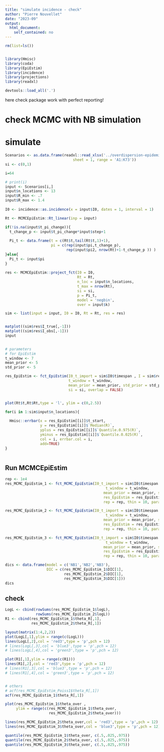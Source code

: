 ```yaml
---
title: "simulate incidence - check"
author: "Pierre Nouvellet"
date: "2023-09"
output:
  html_document:
    self_contained: no
---
```


```r
rm(list=ls())


library(Hmisc)
library(coda)
library(EpiEstim)
library(incidence)
library(projections)
library(readxl)

devtools::load_all('.')

```

here check package work with perfect reporting!




# check MCMC with NB simulation


# simulate

```r

Scenarios <- as.data.frame(readxl::read_xlsx('../overdispersion-epidemic-data/overdispersion_scenarios.xlsx',
                               sheet = 1, range = 'A1:K73'))
si <- c(0,1)

i=64

# print(i)
input <- Scenarios[i,]
input$n_locations <- 13
input$R_min <- .7
input$R_max <- 1.4
  
I0 <- incidence::as.incidence(x = input$I0, dates = 1, interval = 1)

Rt <- MCMCEpiEstim::Rt_linear(inp = input)

if(!is.na(input$t_pi_change)){
  t_change_p <- input$t_pi_change*input$step+1
  
  Pi_t <- data.frame(t = c(Rt$t,tail(Rt$t,1)+1),
                     pi = c(rep(input$pi,t_change_p),
                            rep(input$pi2, nrow(Rt)+1-t_change_p )) )
}else{
  Pi_t <- input$pi
}
  
res <- MCMCEpiEstim::project_fct(I0 = I0,
                                 Rt = Rt,
                                 n_loc = input$n_locations,
                                 t_max = nrow(Rt),
                                 si = si,
                                 p = Pi_t,
                                 model = 'negbin',
                                 over = input$k)

sim <- list(input = input, I0 = I0, Rt = Rt, res = res)


matplot((sim$res$I_true[,-1]))
matplot((sim$res$I_obs[,-1]))
input
  
```



```r

# parameters
# for EpiEstim
t_window <- 7
mean_prior <- 5
std_prior <- 5

res_EpiEstim <- fct_EpiEstim(I0_t_import = sim$I0$timespan , I = sim$res$I_obs, #I_true ,
                             t_window = t_window, 
                             mean_prior = mean_prior, std_prior = std_prior,
                             si = si, overlap = FALSE)


plot(Rt$t,Rt$Rt,type = 'l', ylim = c(0,2.5))

for(i in 1:sim$input$n_locations){
  
  Hmisc::errbar(x = res_EpiEstim[[i]]$t_start, 
                y = res_EpiEstim[[i]]$`Median(R)`,
                yplus = res_EpiEstim[[i]]$`Quantile.0.975(R)`,
                yminus = res_EpiEstim[[i]]$`Quantile.0.025(R)`,
                col = i, errbar.col = i, 
                add=TRUE)
}



```



## Run MCMCEpiEstim 

```r

rep <- 1e4
res_MCMC_EpiEstim_1 <- fct_MCMC_EpiEstim(I0_t_import = sim$I0$timespan , I = sim$res$I_obs, 
                                              t_window = t_window,
                                             mean_prior = mean_prior, std_prior = std_prior,
                                             res_EpiEstim = res_EpiEstim, overdispersion = TRUE, 
                                             rep = rep, thin = 10, param_agg = TRUE, p_reps = 1,overlap = FALSE)

res_MCMC_EpiEstim_2 <- fct_MCMC_EpiEstim(I0_t_import = sim$I0$timespan , I = sim$res$I_obs, 
                                              t_window = t_window,
                                             mean_prior = mean_prior, std_prior = std_prior,
                                             res_EpiEstim = res_EpiEstim, overdispersion = TRUE, 
                                             rep = rep, thin = 10, param_agg = TRUE, p_reps = input$pi,overlap = FALSE)

res_MCMC_EpiEstim_3 <- fct_MCMC_EpiEstim(I0_t_import = sim$I0$timespan , I = sim$res$I_obs, 
                                              t_window = t_window,
                                             mean_prior = mean_prior, std_prior = std_prior,
                                             res_EpiEstim = res_EpiEstim, overdispersion = TRUE, 
                                             rep = rep, thin = 10, param_agg = TRUE, p_reps = Pi_t,overlap = FALSE)

```


```r

dics <- data.frame(model = c('NB1','NB2','NB3'),
                   DIC = c(res_MCMC_EpiEstim_1$DIC[1],
                           res_MCMC_EpiEstim_2$DIC[1],
                           res_MCMC_EpiEstim_3$DIC[1]))
dics
```


## check

```r
LogL <- cbind(rowSums(res_MCMC_EpiEstim_1$logL),
              rowSums(res_MCMC_EpiEstim_2$logL))
R1 <- cbind(res_MCMC_EpiEstim_1$theta_R[,1],
            res_MCMC_EpiEstim_2$theta_R[,1])

layout(matrix(1:4,2,2))
plot(LogL[,1],ylim = range(c(LogL)))
lines(LogL[,2],col = 'red3',type = 'p',pch = 12)
# lines(LogL[,3],col = 'blue3',type = 'p',pch = 12)
# lines(LogL[,4],col = 'green3',type = 'p',pch = 12)

plot(R1[,1],ylim = range(c(R1)))
lines(R1[,2],col = 'red3',type = 'p',pch = 12)
# lines(R1[,3],col = 'blue3',type = 'p',pch = 12)
# lines(R1[,4],col = 'green3',type = 'p',pch = 12)


# others
# acf(res_MCMC_EpiEstim_Poiss1$theta_R[,1])
acf(res_MCMC_EpiEstim_1$theta_R[,1])

plot(res_MCMC_EpiEstim_1$theta_over , 
     ylim = range(c(res_MCMC_EpiEstim_1$theta_over,
                    res_MCMC_EpiEstim_2$theta_over)))

lines(res_MCMC_EpiEstim_2$theta_over,col = 'red3',type = 'p',pch = 12)
lines(res_MCMC_EpiEstim_3$theta_over,col = 'blue3',type = 'p',pch = 12)

quantile(res_MCMC_EpiEstim_1$theta_over, c(.5,.025,.975))
quantile(res_MCMC_EpiEstim_2$theta_over, c(.5,.025,.975))
quantile(res_MCMC_EpiEstim_3$theta_over, c(.5,.025,.975))

```

